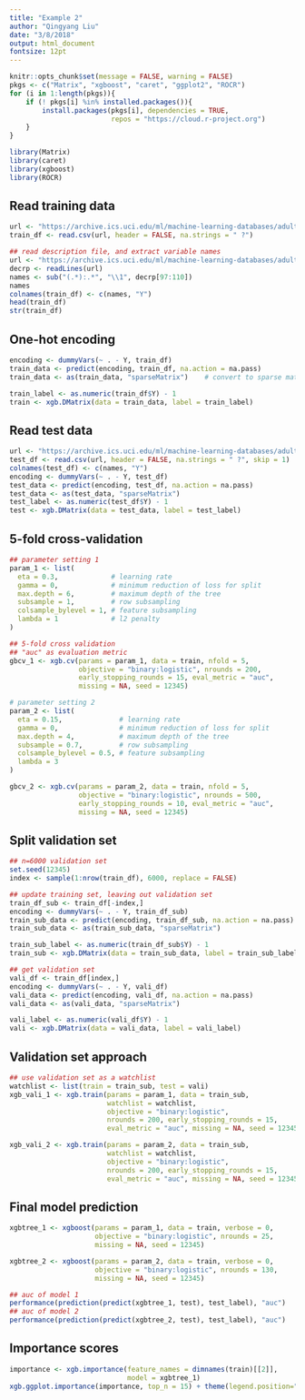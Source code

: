 ```yaml
---
title: "Example 2"
author: "Qingyang Liu"
date: "3/8/2018"
output: html_document
fontsize: 12pt
---
```


```r
knitr::opts_chunk$set(message = FALSE, warning = FALSE)
pkgs <- c("Matrix", "xgboost", "caret", "ggplot2", "ROCR")
for (i in 1:length(pkgs)){
    if (! pkgs[i] %in% installed.packages()){
        install.packages(pkgs[i], dependencies = TRUE,
                         repos = "https://cloud.r-project.org")
    }
}

library(Matrix)
library(caret)
library(xgboost)
library(ROCR)
```

## Read training data

``` r
url <- "https://archive.ics.uci.edu/ml/machine-learning-databases/adult/adult.data"
train_df <- read.csv(url, header = FALSE, na.strings = " ?")

## read description file, and extract variable names
url <- "https://archive.ics.uci.edu/ml/machine-learning-databases/adult/adult.names"
decrp <- readLines(url)
names <- sub("(.*):.*", "\\1", decrp[97:110])
names
colnames(train_df) <- c(names, "Y")
head(train_df)
str(train_df)
```

## One-hot encoding
```r
encoding <- dummyVars(~ . - Y, train_df)
train_data <- predict(encoding, train_df, na.action = na.pass)
train_data <- as(train_data, "sparseMatrix")    # convert to sparse matrix

train_label <- as.numeric(train_df$Y) - 1
train <- xgb.DMatrix(data = train_data, label = train_label)
```

## Read test data
```r
url <- "https://archive.ics.uci.edu/ml/machine-learning-databases/adult/adult.test"
test_df <- read.csv(url, header = FALSE, na.strings = " ?", skip = 1)
colnames(test_df) <- c(names, "Y")
encoding <- dummyVars(~ . - Y, test_df)
test_data <- predict(encoding, test_df, na.action = na.pass)
test_data <- as(test_data, "sparseMatrix") 
test_label <- as.numeric(test_df$Y) - 1
test <- xgb.DMatrix(data = test_data, label = test_label)
```

## 5-fold cross-validation
```r
## parameter setting 1
param_1 <- list(
  eta = 0.3,             # learning rate
  gamma = 0,             # minimum reduction of loss for split
  max.depth = 6,         # maximum depth of the tree
  subsample = 1,         # row subsampling
  colsample_bylevel = 1, # feature subsampling
  lambda = 1             # l2 penalty
)

## 5-fold cross validation
## "auc" as evaluation metric
gbcv_1 <- xgb.cv(params = param_1, data = train, nfold = 5, 
                 objective = "binary:logistic", nrounds = 200, 
                 early_stopping_rounds = 15, eval_metric = "auc", 
                 missing = NA, seed = 12345)
```

 
```r
# parameter setting 2
param_2 <- list(
  eta = 0.15,              # learning rate
  gamma = 0,               # minimum reduction of loss for split
  max.depth = 4,           # maximum depth of the tree
  subsample = 0.7,         # row subsampling
  colsample_bylevel = 0.5, # feature subsampling
  lambda = 3
)

gbcv_2 <- xgb.cv(params = param_2, data = train, nfold = 5, 
                 objective = "binary:logistic", nrounds = 500, 
                 early_stopping_rounds = 10, eval_metric = "auc", 
                 missing = NA, seed = 12345)
```

## Split validation set
```r
## n=6000 validation set
set.seed(12345)
index <- sample(1:nrow(train_df), 6000, replace = FALSE)

## update training set, leaving out validation set
train_df_sub <- train_df[-index,]
encoding <- dummyVars(~ . - Y, train_df_sub)
train_sub_data <- predict(encoding, train_df_sub, na.action = na.pass)
train_sub_data <- as(train_sub_data, "sparseMatrix") 

train_sub_label <- as.numeric(train_df_sub$Y) - 1
train_sub <- xgb.DMatrix(data = train_sub_data, label = train_sub_label)

## get validation set
vali_df <- train_df[index,]
encoding <- dummyVars(~ . - Y, vali_df)
vali_data <- predict(encoding, vali_df, na.action = na.pass)
vali_data <- as(vali_data, "sparseMatrix") 

vali_label <- as.numeric(vali_df$Y) - 1
vali <- xgb.DMatrix(data = vali_data, label = vali_label)
```

## Validation set approach
```r
## use validation set as a watchlist
watchlist <- list(train = train_sub, test = vali)
xgb_vali_1 <- xgb.train(params = param_1, data = train_sub, 
                        watchlist = watchlist, 
                        objective = "binary:logistic", 
                        nrounds = 200, early_stopping_rounds = 15, 
                        eval_metric = "auc", missing = NA, seed = 12345)

xgb_vali_2 <- xgb.train(params = param_2, data = train_sub, 
                        watchlist = watchlist, 
                        objective = "binary:logistic", 
                        nrounds = 200, early_stopping_rounds = 15, 
                        eval_metric = "auc", missing = NA, seed = 12345)
```

## Final model prediction
```r
xgbtree_1 <- xgboost(params = param_1, data = train, verbose = 0, 
                     objective = "binary:logistic", nrounds = 25, 
                     missing = NA, seed = 12345)

xgbtree_2 <- xgboost(params = param_2, data = train, verbose = 0, 
                     objective = "binary:logistic", nrounds = 130, 
                     missing = NA, seed = 12345)

## auc of model 1
performance(prediction(predict(xgbtree_1, test), test_label), "auc")
## auc of model 2
performance(prediction(predict(xgbtree_2, test), test_label), "auc")
```

## Importance scores
```r
importance <- xgb.importance(feature_names = dimnames(train)[[2]], 
                             model = xgbtree_1)
xgb.ggplot.importance(importance, top_n = 15) + theme(legend.position="none")

```




